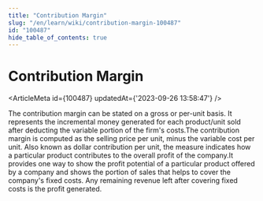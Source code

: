 ```yaml
---
title: "Contribution Margin"
slug: "/en/learn/wiki/contribution-margin-100487"
id: "100487"
hide_table_of_contents: true
---
```



# Contribution Margin

<ArticleMeta id={100487} updatedAt={'2023-09-26 13:58:47'} />
<div className='border-solid border-b border-t-0 my-4 border-[var(--ifm-color-gray-300)]' />

The contribution margin can be stated on a gross or per-unit basis. It represents the incremental money generated for each product/unit sold after deducting the variable portion of the firm's costs.The contribution margin is computed as the selling price per unit, minus the variable cost per unit. Also known as dollar contribution per unit, the measure indicates how a particular product contributes to the overall profit of the company.It provides one way to show the profit potential of a particular product offered by a company and shows the portion of sales that helps to cover the company's fixed costs. Any remaining revenue left after covering fixed costs is the profit generated.
